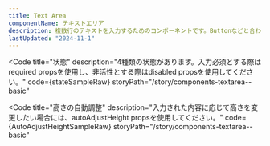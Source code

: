 ```yaml
---
title: Text Area
componentName: テキストエリア
description: 複数行のテキストを入力するためのコンポーネントです。Buttonなどと合わせてフォームを構成します。
lastUpdated: "2024-11-1"
---
```



<Code
  title="状態"
  description="4種類の状態があります。入力必須とする際はrequired propsを使用し、非活性とする際はdisabled propsを使用してください。"
  code={stateSampleRaw}
  storyPath="/story/components-textarea--basic"
>
  <StateSample client:load />
</Code>

<Code
  title="高さの自動調整"
  description="入力された内容に応じて高さを変更したい場合には、autoAdjustHeight propsを使用してください。"
  code={AutoAdjustHeightSampleRaw}
  storyPath="/story/components-textarea--basic"
>
  <AutoAdjustHeightSample client:load />
</Code>
